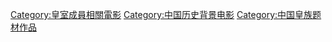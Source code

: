 [[Category:皇室成員相關電影|Category:皇室成員相關電影]]
[[Category:中国历史背景电影|Category:中国历史背景电影]]
[[Category:中国皇族题材作品|Category:中国皇族题材作品]]